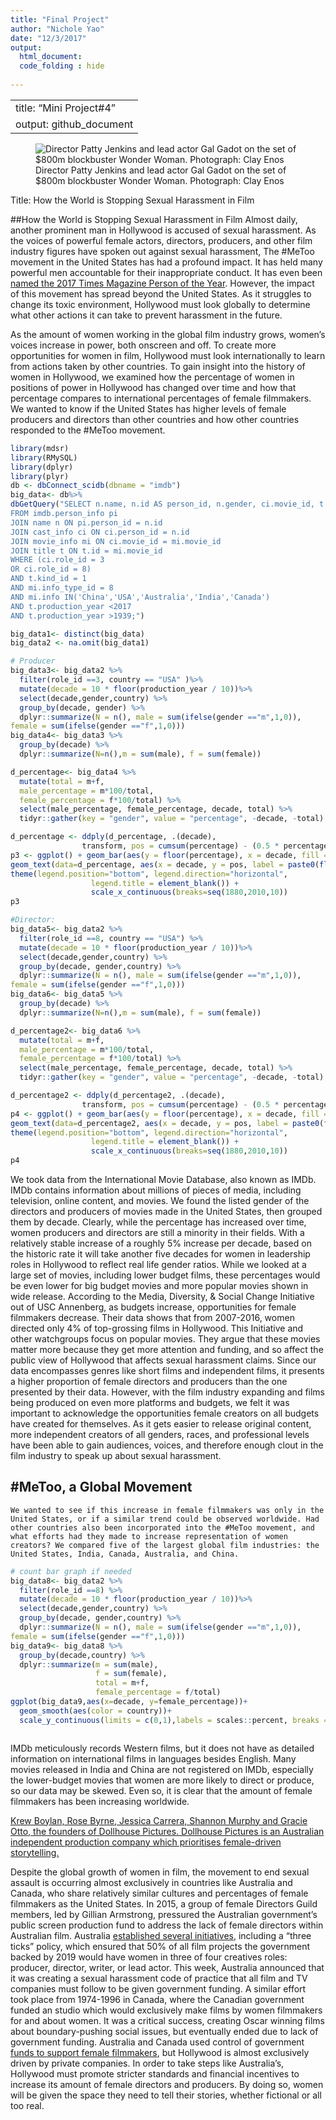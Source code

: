 ```yaml
---
title: "Final Project"
author: "Nichole Yao"
date: "12/3/2017"
output: 
  html_document:
  code_folding : hide
        
---
```

---
title: "Mini Project#4"
output: github_document
---
![Director Patty Jenkins and lead actor Gal Gadot on the set of $800m blockbuster Wonder Woman. Photograph: Clay Enos](https://i.guim.co.uk/img/media/58fef77a821ebae1c088bf0bdcd36afce7e2ab88/0_265_7608_4566/master/7608.jpg?w=620&q=20&auto=format&usm=12&fit=max&dpr=2&s=9931135c53536e0fb943707bc896635c.png)

Title: How the World is Stopping Sexual Harassment in Film

##How the World is Stopping Sexual Harassment in Film
  Almost daily, another prominent man in Hollywood is accused of sexual harassment. As the voices of powerful female actors, directors, producers, and other film industry figures have spoken out against sexual harassment, The #MeToo movement in the United States has had a profound impact. It has held many powerful men accountable for their inappropriate conduct. It has even been [named the 2017 Times Magazine Person of the Year](http://time.com/time-person-of-the-year-2017-silence-breakers/). However, the impact of this movement has spread beyond the United States. As it struggles to change its toxic environment, Hollywood must look globally to determine what other actions it can take to prevent harassment in the future. 

  As the amount of women working in the global film industry grows, women’s voices increase in power, both onscreen and off. To create more opportunities for women in film, Hollywood must look internationally to learn from actions taken by other countries. To gain insight into the history of women in Hollywood, we examined how the percentage of women in positions of power in Hollywood has changed over time and how that percentage compares to international percentages of female filmmakers. We wanted to know if the United States has higher levels of female producers and directors than other countries and how other countries responded to the #MeToo movement.


```r
library(mdsr)
library(RMySQL)
library(dplyr)
library(plyr)
db <- dbConnect_scidb(dbname = "imdb")
big_data<- db%>% 
dbGetQuery("SELECT n.name, n.id AS person_id, n.gender, ci.movie_id, t.production_year,ci.role_id, mi.info AS country
FROM imdb.person_info pi
JOIN name n ON pi.person_id = n.id
JOIN cast_info ci ON ci.person_id = n.id
JOIN movie_info mi ON ci.movie_id = mi.movie_id
JOIN title t ON t.id = mi.movie_id
WHERE (ci.role_id = 3
OR ci.role_id = 8)
AND t.kind_id = 1
AND mi.info_type_id = 8
AND mi.info IN('China','USA','Australia','India','Canada')
AND t.production_year <2017
AND t.production_year >1939;")

big_data1<- distinct(big_data)
big_data2 <- na.omit(big_data1)

# Producer
big_data3<- big_data2 %>%
  filter(role_id ==3, country == "USA" )%>%
  mutate(decade = 10 * floor(production_year / 10))%>%
  select(decade,gender,country) %>%
  group_by(decade, gender) %>% 
  dplyr::summarize(N = n(), male = sum(ifelse(gender =="m",1,0)),
female = sum(ifelse(gender =="f",1,0)))
big_data4<- big_data3 %>%
  group_by(decade) %>%
  dplyr::summarize(N=n(),m = sum(male), f = sum(female))

d_percentage<- big_data4 %>%
  mutate(total = m+f,
  male_percentage = m*100/total, 
  female_percentage = f*100/total) %>%
  select(male_percentage, female_percentage, decade, total) %>% 
  tidyr::gather(key = "gender", value = "percentage", -decade, -total)

d_percentage <- ddply(d_percentage, .(decade),
                transform, pos = cumsum(percentage) - (0.5 * percentage))
p3 <- ggplot() + geom_bar(aes(y = floor(percentage), x = decade, fill = gender), data = d_percentage, stat="identity") + 
geom_text(data=d_percentage, aes(x = decade, y = pos, label = paste0(floor(percentage),"%")), size=4) + 
theme(legend.position="bottom", legend.direction="horizontal",
                  legend.title = element_blank()) + 
                  scale_x_continuous(breaks=seq(1880,2010,10))
p3

#Director:
big_data5<- big_data2 %>%
  filter(role_id ==8, country == "USA") %>%
  mutate(decade = 10 * floor(production_year / 10))%>%
  select(decade,gender,country) %>%
  group_by(decade, gender,country) %>% 
  dplyr::summarize(N = n(), male = sum(ifelse(gender =="m",1,0)),
female = sum(ifelse(gender =="f",1,0)))
big_data6<- big_data5 %>%
  group_by(decade) %>%
  dplyr::summarize(N=n(),m = sum(male), f = sum(female))

d_percentage2<- big_data6 %>%
  mutate(total = m+f,
  male_percentage = m*100/total, 
  female_percentage = f*100/total) %>%
  select(male_percentage, female_percentage, decade, total) %>% 
  tidyr::gather(key = "gender", value = "percentage", -decade, -total)

d_percentage2 <- ddply(d_percentage2, .(decade),
                transform, pos = cumsum(percentage) - (0.5 * percentage))
p4 <- ggplot() + geom_bar(aes(y = floor(percentage), x = decade, fill = gender), data = d_percentage2, stat="identity") + 
geom_text(data=d_percentage2, aes(x = decade, y = pos, label = paste0(floor(percentage),"%")), size=4) + 
theme(legend.position="bottom", legend.direction="horizontal",
                  legend.title = element_blank()) + 
                  scale_x_continuous(breaks=seq(1880,2010,10))
p4
```
  We took data from the International Movie Database, also known as IMDb. IMDb contains information about millions of pieces of media, including television, online content, and movies. We found the listed gender of the directors and producers of movies made in the United States, then grouped them by decade. Clearly, while the percentage has increased over time, women producers and directors are still a minority in their fields. With a relatively stable increase of a roughly 5% increase per decade, based on the historic rate it will take another five decades for women in leadership roles in Hollywood to reflect real life gender ratios. While we looked at a large set of movies, including lower budget films, these percentages would be even lower for big budget movies and more popular movies shown in wide release. According to the Media, Diversity, & Social Change Initiative out of USC Annenberg, as budgets increase, opportunities for female filmmakers decrease. Their data shows that from 2007-2016, women directed only 4% of top-grossing films in Hollywood. This Initiative and other watchgroups focus on popular movies. They argue that these movies matter more because they get more attention and funding, and so affect the public view of Hollywood that affects sexual harassment claims. Since our data encompasses genres like short films and independent films, it presents a higher proportion of female directors and producers than the one presented by their data. However, with the film industry expanding and films being produced on even more platforms and budgets, we felt it was important to acknowledge the opportunities female creators on all budgets have created for themselves. As it gets easier to release original content, more independent creators of all genders, races, and professional levels have been able to gain audiences, voices, and therefore enough clout in the film industry to speak up about sexual harassment.

## #MeToo, a Global Movement

	We wanted to see if this increase in female filmmakers was only in the United States, or if a similar trend could be observed worldwide. Had other countries also been incorporated into the #MeToo movement, and what efforts had they made to increase representation of women creators? We compared five of the largest global film industries: the United States, India, Canada, Australia, and China. 

```r
# count bar graph if needed
big_data8<- big_data2 %>%
  filter(role_id ==8) %>%
  mutate(decade = 10 * floor(production_year / 10))%>%
  select(decade,gender,country) %>%
  group_by(decade, gender,country) %>% 
  dplyr::summarize(N = n(), male = sum(ifelse(gender =="m",1,0)),
female = sum(ifelse(gender =="f",1,0)))
big_data9<- big_data8 %>%
  group_by(decade,country) %>%
  dplyr::summarize(m = sum(male), 
                   f = sum(female),
                   total = m+f,
                   female_percentage = f/total)
ggplot(big_data9,aes(x=decade, y=female_percentage))+
  geom_smooth(aes(color = country))+
  scale_y_continuous(limits = c(0,1),labels = scales::percent, breaks = c(0,0.25,0.5,0.75,1))



```
  IMDb meticulously records Western films, but it does not have as detailed information on international films in languages besides English. Many movies released in India and China are not registered on IMDb, especially the lower-budget movies that women are more likely to direct or produce, so our data may be skewed. Even so, it is clear that the amount of female filmmakers has been increasing worldwide. 

[Krew Boylan, Rose Byrne, Jessica Carrera, Shannon Murphy and Gracie Otto, the founders of Dollhouse Pictures. Dollhouse Pictures is an Australian independent production company which prioritises female-driven storytelling.](http://www.cinemazzi.com/wp-content/uploads/2015/04/The-Dollhouse-Collective-group-image.jpg)

Despite the global growth of women in film, the movement to end sexual assault is occurring almost exclusively in countries like Australia and Canada, who share relatively similar cultures and percentages of female filmmakers as the United States. In 2015, a group of female Directors Guild members, led by Gillian Armstrong, pressured the Australian government’s public screen production fund to address the lack of female directors within Australian film. Australia [established several initiatives](https://www.if.com.au/screen-australia-reveals-gender-matters-three-tick-test/), including a “three ticks” policy, which ensured that 50% of all film projects the government backed by 2019 would have women in three of four creatives roles: producer, director, writer, or lead actor. This week, Australia announced that it was creating a sexual harassment code of practice that all film and TV companies must follow to be given government funding. A similar effort took place from 1974-1996 in Canada, where the Canadian government funded an studio which would exclusively make films by women filmmakers for and about women. It was a critical success, creating Oscar winning films about boundary-pushing social issues, but eventually ended due to lack of government funding. Australia and Canada used control of government [funds to support female filmmakers](http://time.com/5044854/hollywood-women-studio-d/), but Hollywood is almost exclusively driven by private companies. In order to take steps like Australia’s, Hollywood must promote stricter standards and financial incentives to increase its amount of female directors and producers. By doing so, women will be given the space they need to tell their stories, whether fictional or all too real. 
